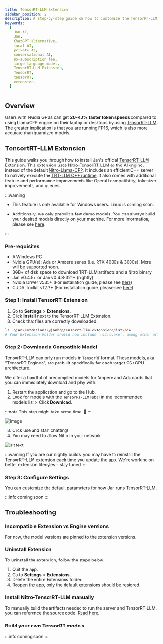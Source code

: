 ```yaml
---
title: TensorRT-LLM Extension
sidebar_position: 2
description: A step-by-step guide on how to customize the TensorRT-LLM extension.
keywords:
  [
    Jan AI,
    Jan,
    ChatGPT alternative,
    local AI,
    private AI,
    conversational AI,
    no-subscription fee,
    large language model,
    TensorRT-LLM Extension,
    TensorRT,
    tensorRT,
    extension,
  ]
---
```


## Overview
Users with Nvidia GPUs can get **20-40% faster token speeds** compared to using LlamaCPP engine on their laptop or desktops by using [TensorRT-LLM](https://github.com/NVIDIA/TensorRT-LLM). The greater implication is that you are running FP16, which is also more accurate than quantized models.

## TensortRT-LLM Extension
This guide walks you through how to install Jan's official [TensorRT-LLM Extension](https://github.com/janhq/nitro-tensorrt-llm). This extension uses [Nitro-TensorRT-LLM](https://github.com/janhq/nitro-tensorrt-llm) as the AI engine, instead of the default [Nitro-Llama-CPP](https://github.com/janhq/nitro). It includes an efficient C++ server to natively execute the [TRT-LLM C++ runtime](https://nvidia.github.io/TensorRT-LLM/gpt_runtime.html). It also comes with additional feature and performance improvements like OpenAI compatibility, tokenizer improvements, and queues.

:::warning
- This feature is only available for Windows users. Linux is coming soon.

- Additionally, we only prebuilt a few demo models. You can always build your desired models directly on your machine. For more information, please see [here](#build-your-own-tensorrt-models).

:::

### Pre-requisites

- A Windows PC
- Nvidia GPU(s): Ada or Ampere series (i.e. RTX 4000s & 3000s). More will be supported soon.
- 3GB+ of disk space to download TRT-LLM artifacts and a Nitro binary
- Jan v0.4.9+ or Jan v0.4.8-321+ (nightly)
- Nvidia Driver v535+ (For installation guide, please see [here](/troubleshooting/#1-ensure-gpu-mode-requirements))
- CUDA Toolkit v12.2+ (For installation guide, please see [here](/troubleshooting/#1-ensure-gpu-mode-requirements))

### Step 1: Install TensorRT-Extension

1. Go to **Settings** > **Extensions**.
2. Click **Install** next to the TensorRT-LLM Extension.
3. Check that files are correctly downloaded.

```sh
ls ~\jan\extensions\@janhq\tensorrt-llm-extension\dist\bin
# Your Extension Folder should now include `nitro.exe`, among other artifacts needed to run TRT-LLM
```

### Step 2: Download a Compatible Model
TensorRT-LLM can only run models in `TensorRT` format. These models, aka "TensorRT Engines", are prebuilt specifically for each target OS+GPU architecture.

We offer a handful of precompiled models for Ampere and Ada cards that you can immediately download and play with:

1. Restart the application and go to the Hub.
2. Look for models with the `TensorRT-LLM` label in the recommended models list > Click **Download**. 

:::note
This step might take some time. 🙏
:::

![image](https://hackmd.io/_uploads/rJewrEgRp.png)

3. Click use and start chatting!
4. You may need to allow Nitro in your network 

![alt text](./assets/image.png)

:::warning
If you are our nightly builds, you may have to reinstall the TensorRT-LLM extension each time you update the app. We're working on better extension lifecyles - stay tuned.
:::

### Step 3: Configure Settings

You can customize the default parameters for how Jan runs TensorRT-LLM. 

:::info
coming soon
:::

## Troubleshooting

### Incompatible Extension vs Engine versions

For now, the model versions are pinned to the extension versions.

### Uninstall Extension
To uninstall the extension, follow the steps below:

1. Quit the app.
2. Go to **Settings** > **Extensions**.
3. Delete the entire Extensions folder.
4. Reopen the app, only the default extensions should be restored.

### Install Nitro-TensorRT-LLM manually

To manually build the artifacts needed to run the server and TensorRT-LLM, you can reference the source code. [Read here](https://github.com/janhq/nitro-tensorrt-llm?tab=readme-ov-file#quickstart).

### Build your own TensorRT models

:::info
coming soon
:::
